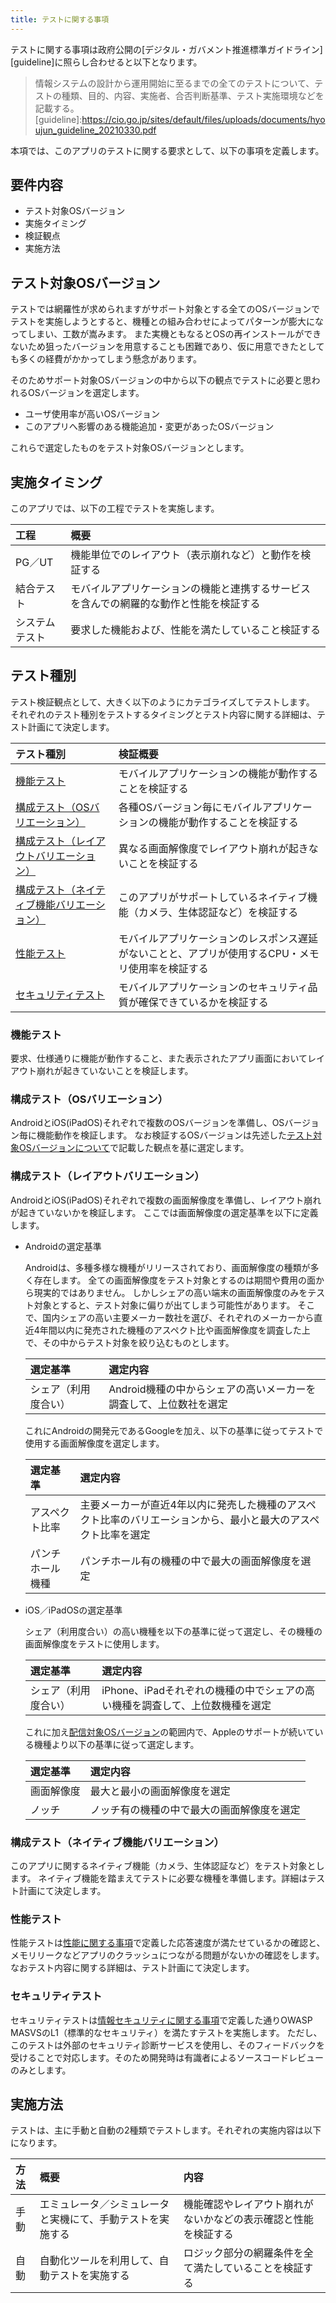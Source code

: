 ```yaml
---
title: テストに関する事項
---
```


テストに関する事項は政府公開の[デジタル・ガバメント推進標準ガイドライン][guideline]に照らし合わせると以下となります。
>情報システムの設計から運用開始に至るまでの全てのテストについて、テストの種類、目的、内容、実施者、合否判断基準、テスト実施環境などを記載する。
[guideline]:<https://cio.go.jp/sites/default/files/uploads/documents/hyoujun_guideline_20210330.pdf>

本項では、このアプリのテストに関する要求として、以下の事項を定義します。

## 要件内容

- テスト対象OSバージョン
- 実施タイミング
- 検証観点
- 実施方法

## テスト対象OSバージョン

テストでは網羅性が求められますがサポート対象とする全てのOSバージョンでテストを実施しようとすると、機種との組み合わせによってパターンが膨大になってしまい、工数が嵩みます。
また実機ともなるとOSの再インストールができないため狙ったバージョンを用意することも困難であり、仮に用意できたとしても多くの経費がかかってしまう懸念があります。

そのためサポート対象OSバージョンの中から以下の観点でテストに必要と思われるOSバージョンを選定します。

- ユーザ使用率が高いOSバージョン
- このアプリへ影響のある機能追加・変更があったOSバージョン

これらで選定したものをテスト対象OSバージョンとします。

## 実施タイミング

このアプリでは、以下の工程でテストを実施します。

| 工程 | 概要 |
| :--- | :--- |
| PG／UT | 機能単位でのレイアウト（表示崩れなど）と動作を検証する |
| 結合テスト | モバイルアプリケーションの機能と連携するサービスを含んでの網羅的な動作と性能を検証する |
| システムテスト | 要求した機能および、性能を満たしていること検証する |

## テスト種別

テスト検証観点として、大きく以下のようにカテゴライズしてテストします。
それぞれのテスト種別をテストするタイミングとテスト内容に関する詳細は、テスト計画にて決定します。

| テスト種別 | 検証概要 |
| :--- | :--- |
| [機能テスト](#機能テスト) | モバイルアプリケーションの機能が動作することを検証する |
| [構成テスト（OSバリエーション）](#構成テストosバリエーション) | 各種OSバージョン毎にモバイルアプリケーションの機能が動作することを検証する |
| [構成テスト（レイアウトバリエーション）](#構成テストレイアウトバリエーション) | 異なる画面解像度でレイアウト崩れが起きないことを検証する |
| [構成テスト（ネイティブ機能バリエーション）](#構成テストネイティブ機能バリエーション) | このアプリがサポートしているネイティブ機能（カメラ、生体認証など）を検証する |
| [性能テスト](#性能テスト) | モバイルアプリケーションのレスポンス遅延がないことと、アプリが使用するCPU・メモリ使用率を検証する |
| [セキュリティテスト](#セキュリティテスト) | モバイルアプリケーションのセキュリティ品質が確保できているかを検証する |

### 機能テスト

要求、仕様通りに機能が動作すること、また表示されたアプリ画面においてレイアウト崩れが起きていないことを検証します。

### 構成テスト（OSバリエーション）

AndroidとiOS(iPadOS)それぞれで複数のOSバージョンを準備し、OSバージョン毎に機能動作を検証します。
なお検証するOSバージョンは先述した[テスト対象OSバージョンについて](#テスト対象osバージョン)で記載した観点を基に選定します。

### 構成テスト（レイアウトバリエーション）

AndroidとiOS(iPadOS)それぞれで複数の画面解像度を準備し、レイアウト崩れが起きていないかを検証します。
ここでは画面解像度の選定基準を以下に定義します。

- Androidの選定基準

  Androidは、多種多様な機種がリリースされており、画面解像度の種類が多く存在します。
全ての画面解像度をテスト対象とするのは期間や費用の面から現実的ではありません。
しかしシェアの高い端末の画面解像度のみをテスト対象とすると、テスト対象に偏りが出てしまう可能性があります。
そこで、国内シェアの高い主要メーカー数社を選び、それぞれのメーカーから直近4年間以内に発売された機種のアスペクト比や画面解像度を調査した上で、その中からテスト対象を絞り込むものとします。

  | 選定基準 | 選定内容 |
  | :--- | :--- |
  | シェア（利用度合い） | Android機種の中からシェアの高いメーカーを調査して、上位数社を選定 |

  これにAndroidの開発元であるGoogleを加え、以下の基準に従ってテストで使用する画面解像度を選定します。

  | 選定基準 | 選定内容 |
  | :--- | :--- |
  | アスペクト比率 | 主要メーカーが直近4年以内に発売した機種のアスペクト比率のバリエーションから、最小と最大のアスペクト比率を選定 |
  | パンチホール機種 | パンチホール有の機種の中で最大の画面解像度を選定 |

- iOS／iPadOSの選定基準

  シェア（利用度合い）の高い機種を以下の基準に従って選定し、その機種の画面解像度をテストに使用します。

  | 選定基準 | 選定内容 |
  | :--- | :--- |
  | シェア（利用度合い） | iPhone、iPadそれぞれの機種の中でシェアの高い機種を調査して、上位数機種を選定 |

  これに加え[配信対象OSバージョン](usability#配信対象osバージョン)の範囲内で、Appleのサポートが続いている機種より以下の基準に従って選定します。

  | 選定基準 | 選定内容 |
  | :--- | :--- |
  | 画面解像度 | 最大と最小の画面解像度を選定 |
  | ノッチ | ノッチ有の機種の中で最大の画面解像度を選定 |

### 構成テスト（ネイティブ機能バリエーション）

このアプリに関するネイティブ機能（カメラ、生体認証など）をテスト対象とします。
ネイティブ機能を踏まえてテストに必要な機種を準備します。詳細はテスト計画にて決定します。

### 性能テスト

性能テストは[性能に関する事項](performance#応答時間について)で定義した応答速度が満たせているかの確認と、メモリリークなどアプリのクラッシュにつながる問題がないかの確認をします。
なおテスト内容に関する詳細は、テスト計画にて決定します。

### セキュリティテスト

セキュリティテストは[情報セキュリティに関する事項](security#セキュリティ要件)で定義した通りOWASP MASVSのL1（標準的なセキュリティ）を満たすテストを実施します。
ただし、このテストは外部のセキュリティ診断サービスを使用し、そのフィードバックを受けることで対応します。そのため開発時は有識者によるソースコードレビューのみとします。

## 実施方法

テストは、主に手動と自動の2種類でテストします。それぞれの実施内容は以下になります。

| 方法 | 概要 | 内容 |
| :--- | :--- | :--- |
| 手動 | エミュレータ／シミュレータと実機にて、手動テストを実施する | 機能確認やレイアウト崩れがないかなどの表示確認と性能を検証する |
| 自動 | 自動化ツールを利用して、自動テストを実施する | ロジック部分の網羅条件を全て満たしていることを検証する |
